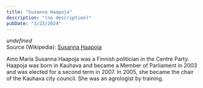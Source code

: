 ```yaml
---
title: "Susanna Haapoja"
description: "(no description)"
pubDate: "3/23/2024"
---
```


*undefined*  
Source (Wikipedia): [Susanna Haapoja][1]

Aino Maria Susanna Haapoja was a Finnish politician in the Centre Party. Haapoja was born in Kauhava and became a Member of Parliament in 2003 and was elected for a second term in 2007. In 2005, she became the chair of the Kauhava city council. She was an agrologist by training.

[1]: https://en.wikipedia.org/wiki/Susanna_Haapoja
